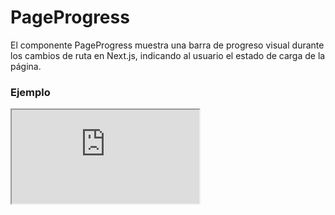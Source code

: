 
# PageProgress

El componente PageProgress muestra una barra de progreso visual durante los cambios de ruta en Next.js, indicando al usuario el estado de carga de la página.

### Ejemplo

<Iframe minHeightIframe="30dvh" src="https://fenextjs-component-storybook.vercel.app/iframe.html?args=&id=pageprogress-pageprogress--index&viewMode=story" />

### Importacion

Para importar el componente PageProgress, se puede hacer desde fenextjs

```tsx copy
import { PageProgress } from "fenextjs";
```

### Parametros

| Parametro | Tipo | Requerido | Default | Descripcion |
| --------- | ---- | --------- | ------- | ----------- |
| className | string | no | '' | Clase CSS para personalizar el contenedor de la barra de progreso. |

### Storybook

Para ver el storybook del componente lo puede hacer con este [link](https://fenextjs-component-storybook.vercel.app/?path=/story/pageprogress-pageprogress--index)

### Usos

- Barra de progreso básica

```tsx copy
<PageProgress />
```

- Barra de progreso personalizada

```tsx copy
<PageProgress className="mi-clase-personalizada" />
```

